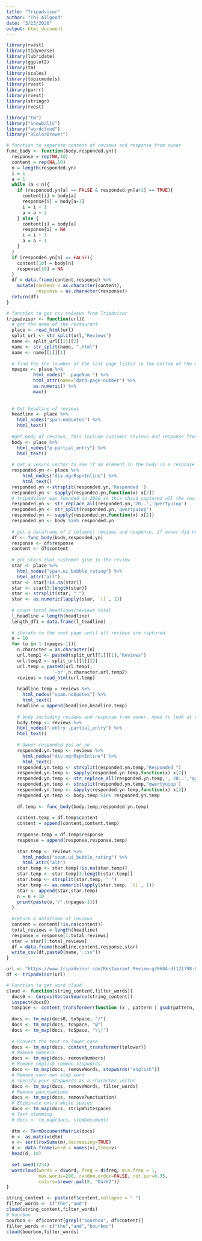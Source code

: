 ```yaml
---
title: "Tripadvisor"
author: "Thi Allgood"
date: "3/23/2020"
output: html_document
---
```


```r
library(rvest)
library(tidyverse)
library(lubridate)
library(ggplot2)
library(tm)
library(scales)
library(topicmodels)
library(rvest)
library(purrr)
library(rvest)
library(stringr)
library(rvest)

library("tm")
library("SnowballC")
library("wordcloud")
library("RColorBrewer")
```

```r
# function to separate content of reviews and response from owner
func_body <- function(body,responded.yn){
  response = rep(NA,10)
  content = rep(NA,10)
  n = length(responded.yn)
  i = 1
  a = 1
  while (a < n){
    if (responded.yn[a] == FALSE & responded.yn[a+1] == TRUE){
      content[i] = body[a]
      response[i] = body[a+1]
      i = i + 1
      a = a + 2
    } else {
      content[i] = body[a]
      response[i] = NA
      i = i + 1
      a = a + 1
    }
  }
  if (responded.yn[n] == FALSE){
    content[10] = body[n]
    response[10] = NA
  }
  df = data.frame(content,response) %>%
    mutate(content = as.character(content),
           response = as.character(response))
  return(df)
}

# function to get csv reivews from Tripdvisor
tripadvisor <- function(url){
  # get the name of the restaurant
  place <- read_html(url)
  split_url <- str_split(url,'Reviews')
  name <- split_url[[1]][2]
  name <- str_split(name, ".html")
  name <- name[[1]][1]
  
  # find the the lnumber of the last page listed in the bottom of the main page
  npages <- place %>% 
          html_nodes(" .pageNum ") %>% 
          html_attr(name="data-page-number") %>%
          as.numeric() %>%
          max()
    
  
  # Get headline of reviews
  headline <- place %>%
    html_nodes("span.noQuotes") %>%
    html_text()
  
  #get body of reviews, this include customer reviews and response from owner
  body <- place %>%
    html_nodes("p.partial_entry") %>%
    html_text()
  
  # get a yes/no vector to see if an element in the body is a response (Yes), otherwise No
  responded.yn <- place %>%
      html_nodes("div.mgrRspnInline") %>%
      html_text()
  responded.yn <-strsplit(responded.yn,'Responded ')
  responded.yn <- sapply(responded.yn,function(x) x[2])
  # tripadvisor was founded in 2000 so this shoud captured all the reviews '20..'
  responded.yn <- str_replace_all(responded.yn,'20..','qwertyuiop') 
  responded.yn <- str_split(responded.yn,'qwertyuiop')
  responded.yn <- sapply(responded.yn,function(x) x[2])
  responded.yn <- body %in% responded.yn
  
  # get a dataframe of 2 columns: reviews and response, if owner did not response: NA
  df <- func_body(body,responded.yn)
  response <- df$response
  content <- df$content
  
  # get stars that customer give in the review
  star <- place %>%
    html_nodes("span.ui_bubble_rating") %>%
    html_attr("alt") 
  star <- star[!is.na(star)]
  star <- star[3:length(star)]
  star <- strsplit(star, " ")
  star <- as.numeric(lapply(star, `[[`, 1))
  
  # count total headlines/reviews total
  l_headline = length(headline)
  length_df1 = data.frame(l_headline)
  
  # iterate to the next page until all reviews are captured
  n = 10
  for (o in 1:(npages-1)){
    n.character = as.character(n)
    url.temp1 <- paste0(split_url[[1]][1],"Reviews")
    url.temp2 <- split_url[[1]][2]
    url.temp = paste0(url.temp1,
                 '-or',n.character,url.temp2)
    reviews = read_html(url.temp)
    
    headline.temp = reviews %>%
      html_nodes("span.noQuotes") %>%
      html_text()
    headline = append(headline,headline.temp)
    
    # body including reviews and response from owner, need to look at responded.yn.temp to distinguish between review and response
    body.temp <- reviews %>%
    html_nodes(".entry .partial_entry") %>%
    html_text()
    
    # Owner responded yes or no
    responded.yn.temp <- reviews %>%
      html_nodes("div.mgrRspnInline") %>%
      html_text()
    responded.yn.temp <- strsplit(responded.yn.temp,"Responded ")
    responded.yn.temp <- sapply(responded.yn.temp,function(x) x[2])
    responded.yn.temp <- str_replace_all(responded.yn.temp,', 20..',"qwertyuiop")
    responded.yn.temp <- strsplit(responded.yn.temp,'qwertyuiop')
    responded.yn.temp <- sapply(responded.yn.temp,function(x) x[2])
    responded.yn.temp <- body.temp %in% responded.yn.temp 
    
    df.temp <- func_body(body.temp,responded.yn.temp)
   
    content.temp = df.temp$content
    content = append(content,content.temp)
    
    response.temp = df.temp$response
    response = append(response,response.temp)
    
    star.temp <- reviews %>%
      html_nodes("span.ui_bubble_rating") %>%
      html_attr("alt") 
    star.temp <- star.temp[!is.na(star.temp)]
    star.temp <- star.temp[3:length(star.temp)]
    star.temp <- strsplit(star.temp, " ")
    star.temp <- as.numeric(lapply(star.temp, `[[`, 1))
    star <- append(star,star.temp)
    n = n + 10
    print(paste(o,'/',(npages-1)))
  }
  
  #return a dataframe of reviews
  content = content[!is.na(content)]
  total_reviews = length(headline)
  response = response[1:total_reviews]
  star = star[1:total_reviews]
  df = data.frame(headline,content,response,star)
  write_csv(df,paste0(name,'.csv'))
}
```

```r
url <- "https://www.tripadvisor.com/Restaurant_Review-g39604-d1121798-Reviews-The_Cafe-Louisville_Kentucky.html#REVIEWS"
df <- tripadvisor(url)
```


```r
# Function to get word cloud
cloud <- function(string_content,filter_words){
  docs0 <- Corpus(VectorSource(string_content))
  inspect(docs0)
  toSpace <- content_transformer(function (x , pattern ) gsub(pattern, " ", x))
  
  docs <- tm_map(docs0, toSpace, "/")
  docs <- tm_map(docs, toSpace, "@")
  docs <- tm_map(docs, toSpace, "\\|")
  
  # Convert the text to lower case
  docs <- tm_map(docs, content_transformer(tolower))
  # Remove numbers
  docs <- tm_map(docs, removeNumbers)
  # Remove english common stopwords
  docs <- tm_map(docs, removeWords, stopwords("english"))
  # Remove your own stop word
  # specify your stopwords as a character vector
  docs <- tm_map(docs, removeWords, filter_words) 
  # Remove punctuations
  docs <- tm_map(docs, removePunctuation)
  # Eliminate extra white spaces
  docs <- tm_map(docs, stripWhitespace)
  # Text stemming
  # docs <- tm_map(docs, stemDocument)
  
  dtm <- TermDocumentMatrix(docs)
  m <- as.matrix(dtm)
  v <- sort(rowSums(m),decreasing=TRUE)
  d <- data.frame(word = names(v),freq=v)
  head(d, 10)
  
  set.seed(1234)
  wordcloud(words = d$word, freq = d$freq, min.freq = 1,
            max.words=200, random.order=FALSE, rot.per=0.35, 
            colors=brewer.pal(8, "Dark2"))
}
```

```r
string_content <- paste(df$content,collapse = " ")
filter_words <- c("the","and")
cloud(string_content,filter_words)
# bourbon
bourbon <- df$content[grepl("bourbon", df$content)]
filter_words <- c("the","and","bourbon")
cloud(bourbon,filter_words)
```

